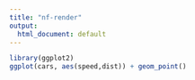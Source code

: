 ```yaml
---
title: "nf-render"
output:
  html_document: default
---
```


```r

library(ggplot2)
ggplot(cars, aes(speed,dist)) + geom_point()

```